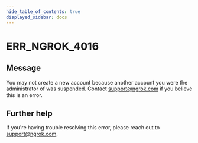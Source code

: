 ```yaml
---
hide_table_of_contents: true
displayed_sidebar: docs
---
```



# ERR_NGROK_4016

## Message

You may not create a new account because another account you were the administrator of was suspended. Contact support@ngrok.com if you believe this is an error.

<ErrorDetails error="err_ngrok_4016" />

## Further help

If you're having trouble resolving this error, please reach out to [support@ngrok.com](mailto:support@ngrok.com?subject=Help%20with%20ERR_NGROK_4016).
